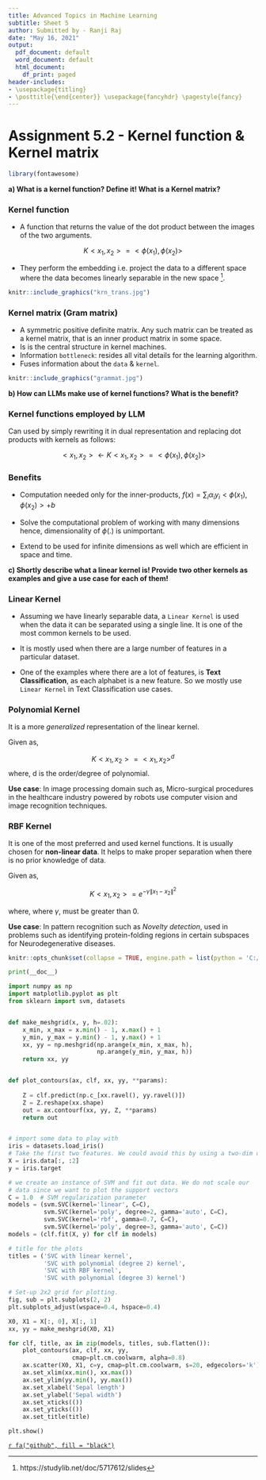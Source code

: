 ---
title: Advanced Topics in Machine Learning
subtitle: Sheet 5
author: Submitted by - Ranji Raj
date: "May 16, 2021"
output:
  pdf_document: default
  word_document: default
  html_document:
    df_print: paged
header-includes:
- \usepackage{titling}
- \posttitle{\end{center}} \usepackage{fancyhdr} \pagestyle{fancy} 
---
# **Assignment 5.2 - Kernel function & Kernel matrix**

```{r echo=FALSE, message=FALSE, warning=FALSE, out.width = '70%', fig.align="center", results='hide'}
library(fontawesome)
```

__a) What is a kernel function? Define it! What is a Kernel matrix?__

### Kernel function

- A function that returns the value of the dot product between the images of the two arguments.

$$K<x_1, x_2> = <\phi(x_1), \phi(x_2)>$$

- They perform the embedding i.e. project the data to a different space where the data becomes linearly separable in the new space [^1].

```{r kernel-1, echo=FALSE, fig.cap="Kernel transformation for linear separation", out.width = '50%', fig.align="center"}
knitr::include_graphics("krn_trans.jpg")
```

### Kernel matrix (Gram matrix)

- A symmetric positive definite matrix. Any such matrix can be treated as a kernel matrix, that is an inner product matrix in some space.
- Is is the central structure in kernel machines.
- Information `bottleneck`: resides all vital details for the learning algorithm.
- Fuses information about the `data` & `kernel`.

```{r kernel-2, echo=FALSE, fig.cap="Gram matrix", out.width = '50%', fig.align="center"}
knitr::include_graphics("grammat.jpg")
```

\newpage
__b) How can LLMs make use of kernel functions? What is the benefit?__

### Kernel functions employed by LLM

Can used by simply rewriting it in dual representation and replacing dot products with kernels as follows:

$$<x_1, x_2> \gets K<x_1, x_2> = <\phi(x_1), \phi(x_2)>$$

### Benefits

- Computation needed only for the inner-products, $f(x) = \sum_{i} \alpha_i y_i<\phi(x_1), \phi(x_2)> + b$

- Solve the computational problem of working with many dimensions hence, dimensionality of $\phi(.)$ is unimportant.

- Extend to be used for infinite dimensions as well which are efficient in space and time.

__c) Shortly describe what a linear kernel is! Provide two other kernels as examples and give a use case for each of them!__

### Linear Kernel

- Assuming we have linearly separable data, a `Linear Kernel` is used when the data it can be separated using a single line. It is one of the most common kernels to be used.

- It is mostly used when there are a large number of features in a particular dataset. 
- One of the examples where there are a lot of features, is __Text Classification__, as each alphabet is a new feature. So we mostly use `Linear Kernel` in Text Classification use cases.

### Polynomial Kernel

It is a more _generalized_ representation of the linear kernel. 

Given as,

$$K<x_1, x_2> = <x_1, x_2>^d$$ 
where, d is the order/degree of polynomial.

__Use case__: In image processing domain such as, Micro-surgical procedures in the healthcare industry powered by robots use computer vision and image recognition techniques.


### RBF Kernel

It is one of the most preferred and used kernel functions. It is usually chosen for __non-linear data__. It helps to make proper separation when there is no prior knowledge of data.

Given as,

$$K<x_1, x_2> = e^{-\gamma \lVert x_1 -x_2 \rVert^2 }$$ 

where, where $\gamma$, must be greater than 0.

__Use case__: In pattern recognition such as _Novelty detection_, used in problems such as identifying protein-folding regions in certain subspaces for Neurodegenerative diseases.



```{r setup, include=FALSE, results='hide', warning=FALSE, message=FALSE}
knitr::opts_chunk$set(collapse = TRUE, engine.path = list(python = 'C:/Users/User/AppData/Local/Programs/Python/Python39/python.exe'))
```

```{python echo=FALSE, fig.cap="Different types of Kernels", out.width = '70%', fig.align="center", warning = FALSE, message = FALSE}

print(__doc__)

import numpy as np
import matplotlib.pyplot as plt
from sklearn import svm, datasets


def make_meshgrid(x, y, h=.02):
    x_min, x_max = x.min() - 1, x.max() + 1
    y_min, y_max = y.min() - 1, y.max() + 1
    xx, yy = np.meshgrid(np.arange(x_min, x_max, h),
                         np.arange(y_min, y_max, h))
    return xx, yy


def plot_contours(ax, clf, xx, yy, **params):
    
    Z = clf.predict(np.c_[xx.ravel(), yy.ravel()])
    Z = Z.reshape(xx.shape)
    out = ax.contourf(xx, yy, Z, **params)
    return out


# import some data to play with
iris = datasets.load_iris()
# Take the first two features. We could avoid this by using a two-dim dataset
X = iris.data[:, :2]
y = iris.target

# we create an instance of SVM and fit out data. We do not scale our
# data since we want to plot the support vectors
C = 1.0  # SVM regularization parameter
models = (svm.SVC(kernel='linear', C=C),
          svm.SVC(kernel='poly', degree=2, gamma='auto', C=C),
          svm.SVC(kernel='rbf', gamma=0.7, C=C),
          svm.SVC(kernel='poly', degree=3, gamma='auto', C=C))
models = (clf.fit(X, y) for clf in models)

# title for the plots
titles = ('SVC with linear kernel',
          'SVC with polynomial (degree 2) kernel',
          'SVC with RBF kernel',
          'SVC with polynomial (degree 3) kernel')

# Set-up 2x2 grid for plotting.
fig, sub = plt.subplots(2, 2)
plt.subplots_adjust(wspace=0.4, hspace=0.4)

X0, X1 = X[:, 0], X[:, 1]
xx, yy = make_meshgrid(X0, X1)

for clf, title, ax in zip(models, titles, sub.flatten()):
    plot_contours(ax, clf, xx, yy,
                  cmap=plt.cm.coolwarm, alpha=0.8)
    ax.scatter(X0, X1, c=y, cmap=plt.cm.coolwarm, s=20, edgecolors='k')
    ax.set_xlim(xx.min(), xx.max())
    ax.set_ylim(yy.min(), yy.max())
    ax.set_xlabel('Sepal length')
    ax.set_ylabel('Sepal width')
    ax.set_xticks(())
    ax.set_yticks(())
    ax.set_title(title)

plt.show()
```




[^1]:https://studylib.net/doc/5717612/slides


[`r fa("github", fill = "black")`](https://github.com/ranjiGT/ATiML-amendments)